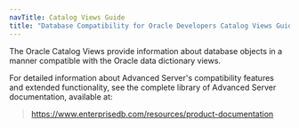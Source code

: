 ```yaml
---
navTitle: Catalog Views Guide
title: "Database Compatibility for Oracle Developers Catalog Views Guide"
---
```


The Oracle Catalog Views provide information about database objects in a manner compatible with the Oracle data dictionary views.

For detailed information about Advanced Server's compatibility features and extended functionality, see the complete library of Advanced Server documentation, available at:

> <https://www.enterprisedb.com/resources/product-documentation>
